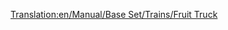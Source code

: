 [[Translation:en/Manual/Base Set/Trains/Fruit Truck]]
{{ru/Manual/Base Set/Trains/Железнодорожное ТС|Picture=[[File:en/Manual/Base Set/Trains/Fruittruck.png|Вагон для фруктов]]
|Имя=Вагон для фруктов
|НормЦена=£1,066 ($2,132)
|НормМасса=18 / 43 т
|НормЁмкость=25 тонн фруктов
|МоноЦена=£1,066 ($2,132)
|МоноМасса=18 / 48 т
|МоноЁмкость=30 тонн фруктов
|МагЦена=£1,066 ($2,132)
|МагМасса=18 / 50 т
|МагЁмкость=32 тонны фруктов
|Опис=Вагон используется для обеспечения поставок [[ru/Manual/Base Set/Cargos/Фрукты|фруктов]] на [[ru/Manual/Base Set/Industries/Пищевая фабрика|пищевые фабрики]] в пустыне. Доступен только в [[ru/Manual/Климат#subtropicheskii|субтропическом]] климате.
}}